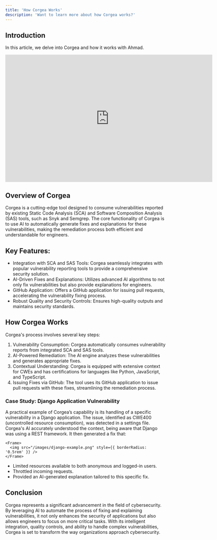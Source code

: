 ```yaml
---
title: 'How Corgea Works'
description: 'Want to learn more about how Corgea works?'
---
```



## Introduction
In this article, we delve into Corgea and how it works with Ahmad. 

<Card>
  <iframe
    width="650"
    height="400"
    src="https://www.loom.com/embed/64cba8ad07a24964b3ffa6eacebc782d?sid=cd379f9e-74c4-4729-adde-8069919e9b37"
    title="YouTube video player"
    frameborder="0"
    allow="accelerometer; autoplay; clipboard-write; encrypted-media; gyroscope; picture-in-picture"
    allowFullScreen
  ></iframe>
</Card>


## Overview of Corgea
Corgea is a cutting-edge tool designed to consume vulnerabilities reported by existing Static Code Analysis (SCA) and Software Composition Analysis (SAS) tools, such as Snyk and Semgrep. The core functionality of Corgea is to use AI to automatically generate fixes and explanations for these vulnerabilities, making the remediation process both efficient and understandable for engineers.

## Key Features:
- Integration with SCA and SAS Tools: Corgea seamlessly integrates with popular vulnerability reporting tools to provide a comprehensive security solution.
- AI-Driven Fixes and Explanations: Utilizes advanced AI algorithms to not only fix vulnerabilities but also provide explanations for engineers.
- GitHub Application: Offers a GitHub application for issuing pull requests, accelerating the vulnerability fixing process.
- Robust Quality and Security Controls: Ensures high-quality outputs and maintains security standards.

## How Corgea Works
Corgea's process involves several key steps:

1. Vulnerability Consumption: Corgea automatically consumes vulnerability reports from integrated SCA and SAS tools.
2. AI-Powered Remediation: The AI engine analyzes these vulnerabilities and generates appropriate fixes.
3. Contextual Understanding: Corgea is equipped with extensive context for CWEs and has certifications for languages like Python, JavaScript, and TypeScript.
4. Issuing Fixes via GitHub: The tool uses its GitHub application to issue pull requests with these fixes, streamlining the remediation process.

### Case Study: Django Application Vulnerability
A practical example of Corgea’s capability is its handling of a specific vulnerability in a Django application. The issue, identified as CWE400 (uncontrolled resource consumption), was detected in a settings file. Corgea's AI accurately understood the context, being aware that Django was using a REST framework. It then generated a fix that:

    <Frame>
      <img src="/images/django-example.png" style={{ borderRadius: '0.5rem' }} />
    </Frame>

- Limited resources available to both anonymous and logged-in users.
- Throttled incoming requests.
- Provided an AI-generated explanation tailored to this specific fix.

## Conclusion
Corgea represents a significant advancement in the field of cybersecurity. By leveraging AI to automate the process of fixing and explaining vulnerabilities, it not only enhances the security of applications but also allows engineers to focus on more critical tasks. With its intelligent integration, quality controls, and ability to handle complex vulnerabilities, Corgea is set to transform the way organizations approach cybersecurity.